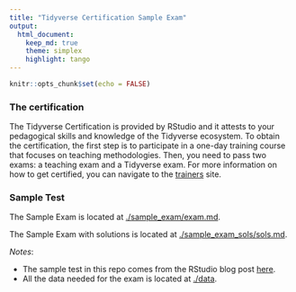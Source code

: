 ```yaml
---
title: "Tidyverse Certification Sample Exam"
output:
  html_document:
    keep_md: true
    theme: simplex
    highlight: tango
---
```



```r
knitr::opts_chunk$set(echo = FALSE)
```


### The certification

The Tidyverse Certification is provided by RStudio and it attests to your pedagogical skills and knowledge of the Tidyverse ecosystem. To obtain the certification, the first step is to participate in a one-day training course that focuses on teaching methodologies. Then, you need to pass two exams: a teaching exam and a Tidyverse exam. For more information on how to get certified, you can navigate to the [trainers](https://education.rstudio.com/trainers/) site.


### Sample Test

The Sample Exam is located at [./sample_exam/exam.md](./sample_exam/exam.md).

The Sample Exam with solutions is located at [./sample_exam_sols/sols.md](./sample_exam_sols/sols.md).


_Notes_:

- The sample test in this repo comes from the RStudio blog post [here](https://education.rstudio.com/blog/2020/02/instructor-certification-exams/).
- All the data needed for the exam is located at [./data](./data/).
